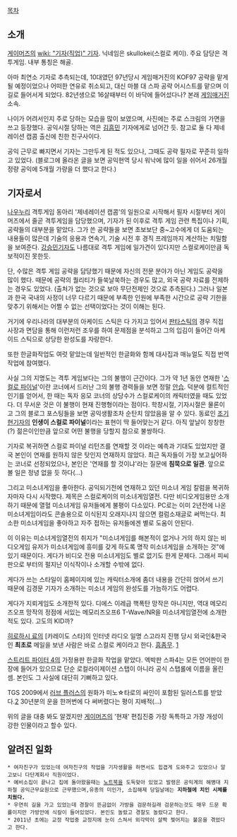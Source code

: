 [[목차]]
== 소개 ==
[[게이머즈]]의 [[wiki: "기자(직업)" 기자]]. 닉네임은 skullokei(스컬로 케이). 주요 담당은 격투게임. 내부 통칭은 해골.

아마 최연소 기자로 추측되는데, 10대였던 97년당시 게임매거진의 KOF97 공략을 맡게 될 예정이었으나 어떠한 연유로 취소되고, 대신 마블 대 스파 공략 어시스트를 맡으며 이 길로 들어서게 되었다. 82년생으로 16살때부터 이 바닥에 들어섰다나? 본래 [[게임매거진]] 소속.

나이가 어려서인지 주로 당하는 모습을 많이 보였으며, 사진에는 주로 스크림의 가면을 쓰고 등장했다. 공익시절 당하는 역은 [[김흠민]] 기자에게로 넘어간 듯. 참고로 둘 다 제네레이션 캡콤 출신에 친한 친구사이다.

공익 근무로 빠지면서 기자는 그만두게 된 적도 있으나, 그때도 공략 필자로 꾸준히 일하고 있었다. (블로그에 올라온 글을 보면 공익현역 당시 워낙에 많이 일을 쉬어서 26개월 정량 공익에 5개월 가량을 더 했다고 한다.)

== 기자로서 ==
[[나우누리]] 격투게임 동아리 '제네레이션 캡콤'의 일원으로 시작해서 필자 시절부터 게이머즈에서 줄곧 격투게임을 담당했으며, 기자가 된 이후로 격투 게임 관련 특집이나 기획, 공략들의 대부분을 맡았다. 그가 쓴 공략들을 보면 초보보단 중~고수에게 더 도움되는 내용들이 많은데 기술의 응용과 연속기, 기술 시전 후 경직 프레임까지 계산하는 치밀함을 보여준다. [[강승민]]기자도 나름대로 격투 게임에 일가견이 있다지만 스컬로케이만큼 독보적이진 못한듯.

단, 수많은 격투 게임 공략을 담당했기 때문에 자신의 전문 분야가 아닌 게임도 공략을 많이 했다. 때문에 공략의 퀄리티가 들쑥날쑥하는 경우도 많고, 외국 공략 자료를 전제하는 경우도 있었다. (출처가 없는 것으로 보아 무단전제인 것으로 추측된다.) 그러나 일본과 한국 국내의 사정이 너무 다르기 때문에 부족한 인원에 부족한 시간으로 공략 기한을 맞추기 위해서는 어쩔 수 없는 선택이었다는 것이 이해는 된다.

거기에 우리나라의 대부분의 아케이드 스틱은 다 가지고 있어서 [[판타스틱]]의 경우 직접 사장과 면담을 통해 이런저런 조우를 하여 문제점을 분석하고 그의 입김이 들어간 아케이드 스틱으로 상당한 완성도를 자랑한다.

또한 한글화작업도 여럿 맡았는데 일반적인 한글화와 함께 대사집과 매뉴얼도 직접 번역작업에 참여했다.

사실 그의 지명도는 격투 게임보다는 그의 불행이 근간이다. 그가 약 1년 동안 연재한 '[[스컬로 파이널]]'이란 코너에서 드러난 그의 불행 경력들을 보면 정말 [[안습]]. 덕분에 컬트적인 인기를 얻어서, 한 때는 독자 응모 코너의 상당수가 스컬로케이의 캐릭터였을 때도 있었다. 더 무서운 것은 이 불행이 현재 진행형이라는 점이다. 학창시절, 기자시절은 물론이고 그의 블로그 포스팅들을 보면 공익생활조차 순탄치 않았음을 알 수 있다. 동료인 [[조기현]]기자의 '''인생이 스컬로 파이널'''이라는 표현이 딱 들어맞는거 같다. 아직 앞날이 창창한(?) 젊은이인만큼 앞으로 어떤 불행을 당할지 참으로 불쌍하다.

기자로 복귀하면 스컬로 파이널 리턴즈를 연재할 것 이라는 예측과 기대도 있었지만 결국 본인이 연재를 원하지 않은 탓인지 연재하지 않았다. 최근 독자들이 가장 보고싶어하는 코너로 선정되었으나, 본인은 '연재를 할 것이냐'라는 질문에 '''침묵으로 일관'''. 앞으로 볼 일은 정녕 없을 듯 하다(...)

그리고 미소녀게임을 좋아한다. 공익되기전에 연재하고 있던 미소녀 게임 칼럼을 복귀하자마자 다시 시작했다. 제목은 스컬로케이의 미소녀게임열전. 다만 비디오게임용만 소개하기 때문에 열혈 미소녀게임 유저들에게 불평이 다소있다. PC로는 이미 2년전에 나온 미소녀게임이라도 콘솔용으로 이식된지 오래지나지 않으면 컬럼소재글로 써먹는다. 최소한 미소녀게임을 좋아하고 자주 접하는 유저들에겐 별로 도움이 안된다. 

이 이유는 미소녀게임열전의 취지가 "미소녀게임를 해본적이 없거나 거의 하지 않는 비디오게임 유저가 미소녀게임에 흥미를 갖게 하도록 명작 미소녀게임을 소개하는 것"에 있기 때문이다. 게다가 비디오 전용 미소녀게임도 별로 없기도 한게 문제다. 그래서 피씨판으로 부터의 펄지난 이식작이나 소개할 수밖에 없다.

게다가 쓰는 스타일이 홈페이지에 있는 캐릭터소개에 좀더 내용을 간단히 얹어서 쓰기 때문에 김경문 기자가 소개하는 미소녀 게임의 완성도를 가늠하기도 어렵다. 

게다가 지뢰게임도 소개한적 있다. 디에스 이레급 핵폭탄 망작은 아니지만, 역대 메모리즈오프 망작의 정점에 서있는 메모리즈오프6 T-Wave/NR을 미소녀게임열전에 소개한적도 있다. 고도의 KID까? 

[[히로하시 료]]의 [카레이도 스타]의 인터넷 라디오 일명 스고라지 진행 당시 외국인&한국인 '''최초로''' 메일을 보낸 사람은 바로 스컬로 케이라고 한다. [[흠좀무]]. [http://skullokei.egloos.com/299147]

[[스트리트 파이터 4]]의 가정용판 한글화 작업을 맡았다. 엑박판 스파4는 모든 언어판이 한 장에 들어가 있으므로 단순 로컬라이제이션 스탭이 아니라 공식 스탭롤에 이름을 올린 셈. 본인도 그 사실에 대단히 기뻐하고 있다.

TGS 2009에서 [[러브 플러스]]의 원화가 미노☆타로의 싸인이 포함된 일러스트를 받았다.[http://skullokei.egloos.com/4245404] 30년분의 운을 한꺼번에 다 써버렸다는 평이 지배적(...)

위의 글을 대충 봐도 알겠지만 [[게이머즈]]의 '현재' 편집진중 가장 독특하고 가장 개성이 강한 인물이라고 할수 있다.

== 알려진 일화 ==
 * 여자친구가 있었는데 여자친구의 작업을 기자생활을 하면서도 힙겹게 도와주고 있었으나 알고보니 다단계회사 직원이었다.
 * 예비소집이 끝나고 집에 돌아왔을때는 [[노트북]]을 도둑맞아 있었고 발령은 공익계의 해병대 지하철 공익근무요원으로 근무했으며,유종의 미인가, 소집해제 당일날에는 '''지하철에 치인 시체를 치웠다.'''
 * 우연히 길을 가고 있었는데 경찰이 뜬금없이 가방을 검문하길래 검문하는것도 매우 드문 확률이지만 가방안에 식칼이 들어있었다. 본인도 놀랐고 경찰도 놀랐다고 한다.
 * 2011년 초에는 교정 작업중 교정지에 눈이 스쳐서 외각막이 살짝 찢어지는 불운을 겪었다고 한다.

